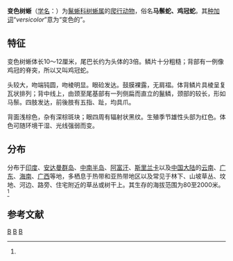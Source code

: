 {{Speciesbox
| image = Calotes versicolor.jpg
| genus = Calotes
| species = versicolor
| authority = (Daudin, 1802)<ref name='id4388'>{{cite web| url =http://www.bioinfo.cn/db05/BjdwSpecies.php?action=view&id=4388| title =变色树蜥| work =《中国动物物种编目数据库》| publisher =中国科学院微生物研究所| author =中国科学院动物研究所| accessdate =2009-04-11| deadurl =yes| archiveurl =https://web.archive.org/web/20160304235912/http://www.bioinfo.cn/db05/BjdwSpecies.php?action=view&id=4388| archivedate =2016-03-04}}</ref>
}}

'''变色树蜥'''（[[学名|学名]]：{{lang|la|''Calotes versicolor''}}）为[[鬣蜥科|鬣蜥科]][[树蜥属|树蜥属]]的[[爬行动物|爬行动物]]，俗名'''马鬃蛇、鸡冠蛇'''。其[[种加词|种加词]]“''versicolor''”意为“变色的”。

== 特征 ==
变色树蜥体长10～12厘米，尾巴长约为头体的3倍。鳞片十分粗糙；背部有一例像鸡冠的脊突，所以又叫鸡冠蛇。

头较大，吻端钝圆，吻棱明显。眼硷发达。鼓膜裸露，无肩褶。体背鳞片具棱呈复瓦状排列；背中线上，由颈至尾基部有一列侧扁而直立的鬣鳞，颈部的较长，形如马鬃。四肢发达，前後肢有五指、趾，均具爪。

背面浅棕色，杂有深棕斑块；眼四周有辐射状黑纹。生殖季节雄性头部为红色。体色可随环境干湿、光线强弱而变。

== 分布 ==
分布于[[印度|印度]]、[[安达曼群岛|安达曼群岛]]、[[中南半岛|中南半岛]]、[[阿富汗|阿富汗]]、[[斯里兰卡|斯里兰卡]]以及[[中国大陆|中国大陆]]的[[云南|云南]]、[[广东|广东]]、[[海南|海南]]、[[广西|广西]]等地，多栖息于热带和亚热带地区以及常见于林下、山坡草丛、坟地、河边、路旁、住宅附近的草丛或树干上。其生存的海拔范围为80至2000米。<ref name='id4388'/>

== 参考文献 ==
{{reflist}}

{{Commons|Category:Calotes versicolor}}
{{Taxonbar|from=Q41489}}

[[Category:树蜥属|B]]
[[Category:廣東動物|B]]
[[Category:1802年描述的动物|B]]


{{lizard-stub}}